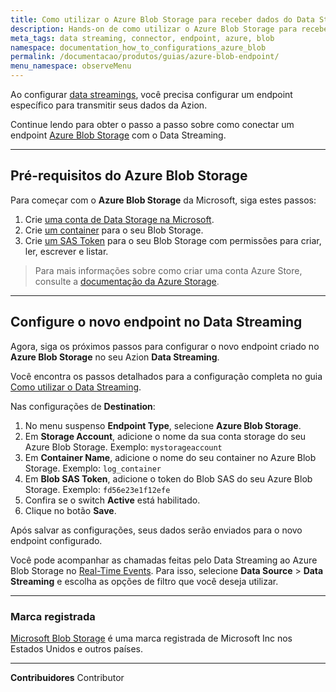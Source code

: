 ```yaml
---
title: Como utilizar o Azure Blob Storage para receber dados do Data Streaming
description: Hands-on de como utilizar o Azure Blob Storage para receber dados do Data Streaming
meta_tags: data streaming, connector, endpoint, azure, blob
namespace: documentation_how_to_configurations_azure_blob
permalink: /documentacao/produtos/guias/azure-blob-endpoint/
menu_namespace: observeMenu
---
```


Ao configurar [data streamings](/pt-br/documentacao/produtos/data-streaming/), você precisa configurar um endpoint específico para transmitir seus dados da Azion.

Continue lendo para obter o passo a passo sobre como conectar um endpoint [Azure Blob Storage](https://azure.microsoft.com/en-us/products/storage/blobs) com o Data Streaming.

---

## Pré-requisitos do Azure Blob Storage

Para começar com o **Azure Blob Storage** da Microsoft, siga estes passos:

1. Crie [uma conta de Data Storage na Microsoft](https://portal.azure.com/#create/Microsoft.StorageAccount).
2. Crie [um container](https://learn.microsoft.com/en-us/azure/storage/blobs/storage-blob-container-create) para o seu Blob Storage.
3. Crie [um SAS Token](https://learn.microsoft.com/en-us/azure/storage/common/storage-sas-overview) para o seu Blob Storage com permissões para criar, ler, escrever e listar.

> Para mais informações sobre como criar uma conta Azure Store, consulte a [documentação da Azure Storage](https://learn.microsoft.com/en-us/azure/storage/).

---

## Configure o novo endpoint no Data Streaming

Agora, siga os próximos passos para configurar o novo endpoint criado no **Azure Blob Storage** no seu Azion **Data Streaming**.

Você encontra os passos detalhados para a configuração completa no guia [Como utilizar o Data Streaming](/pt-br/documentacao/produtos/guias/como-usar-data-streaming/).

Nas configurações de **Destination**:

1. No menu suspenso **Endpoint Type**, selecione **Azure Blob Storage**.
2. Em **⁠Storage Account**, adicione o nome da sua conta storage do seu Azure Blob Storage. Exemplo: `mystorageaccount`
3. Em **Container Name**, adicione o nome do seu container no Azure Blob Storage. Exemplo: `log_container`
4. Em **Blob SAS Token**, adicione o token do Blob SAS do seu Azure Blob Storage. Exemplo: `fd56e23e1f12efe`
5. Confira se o switch **Active** está habilitado.
6. Clique no botão **Save**.

Após salvar as configurações, seus dados serão enviados para o novo endpoint configurado.

Você pode acompanhar as chamadas feitas pelo Data⁠ Streaming ao Azure Blob Storage no [Real-Time Events](/pt-br/documentacao/produtos/real-time-events/). Para isso, selecione **Data Source** > **Data Streaming** e escolha as opções de filtro que você deseja utilizar.

---

### Marca registrada

[Microsoft Blob Storage](https://www.microsoft.com/en-us/legal/intellectualproperty/Trademarks/) é uma marca registrada de Microsoft Inc nos Estados Unidos e outros países.




---


**Contribuidores** <ContributorList>Contributor</ContributorList>
